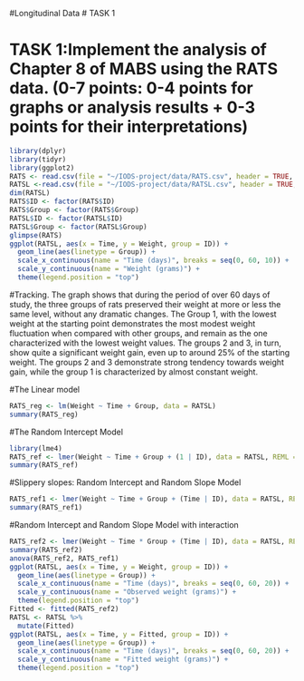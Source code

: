 
#Longitudinal Data # TASK 1

# TASK 1:Implement the analysis of Chapter 8 of MABS using the RATS data. (0-7 points: 0-4 points for graphs or analysis results + 0-3 points for their interpretations)

```r
library(dplyr)
library(tidyr)
library(ggplot2)
RATS <- read.csv(file = "~/IODS-project/data/RATS.csv", header = TRUE, row.names = 1)
RATSL <-read.csv(file = "~/IODS-project/data/RATSL.csv", header = TRUE, row.names = 1)
dim(RATSL)
RATS$ID <- factor(RATS$ID)
RATS$Group <- factor(RATS$Group)
RATSL$ID <- factor(RATSL$ID)
RATSL$Group <- factor(RATSL$Group)
glimpse(RATS)
ggplot(RATSL, aes(x = Time, y = Weight, group = ID)) +
  geom_line(aes(linetype = Group)) +
  scale_x_continuous(name = "Time (days)", breaks = seq(0, 60, 10)) +
  scale_y_continuous(name = "Weight (grams)") +
  theme(legend.position = "top")
```

#Tracking. The graph shows that during the period of over 60 days of study, the three groups of rats preserved their weight at more or less the same level, without any dramatic changes. The Group 1, with the lowest weight at the starting point demonstrates the most modest weight fluctuation when compared with other groups, and remain as the one characterized with the lowest weight values. The groups 2 and 3, in turn, show quite a significant weight gain, even up to around 25% of the starting weight. The groups 2 and 3 demonstrate strong tendency towards weight gain, while the group 1 is characterized by almost constant weight. 



#The Linear model

```r
RATS_reg <- lm(Weight ~ Time + Group, data = RATSL)
summary(RATS_reg)
```

#The Random Intercept Model

```r
library(lme4)
RATS_ref <- lmer(Weight ~ Time + Group + (1 | ID), data = RATSL, REML = FALSE)
summary(RATS_ref)
```

#Slippery slopes: Random Intercept and Random Slope Model
```r
RATS_ref1 <- lmer(Weight ~ Time + Group + (Time | ID), data = RATSL, REML = FALSE)
summary(RATS_ref1)
```

#Random Intercept and Random Slope Model with interaction

```r
RATS_ref2 <- lmer(Weight ~ Time * Group + (Time | ID), data = RATSL, REML = FALSE)
summary(RATS_ref2)
anova(RATS_ref2, RATS_ref1)
ggplot(RATSL, aes(x = Time, y = Weight, group = ID)) +
  geom_line(aes(linetype = Group)) +
  scale_x_continuous(name = "Time (days)", breaks = seq(0, 60, 20)) +
  scale_y_continuous(name = "Observed weight (grams)") +
  theme(legend.position = "top")
Fitted <- fitted(RATS_ref2)
RATSL <- RATSL %>%
  mutate(Fitted)
ggplot(RATSL, aes(x = Time, y = Fitted, group = ID)) +
  geom_line(aes(linetype = Group)) +
  scale_x_continuous(name = "Time (days)", breaks = seq(0, 60, 20)) +
  scale_y_continuous(name = "Fitted weight (grams)") +
  theme(legend.position = "top")

```


